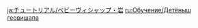 {{Tutorial
|title    = Geovishap Hatchling
|subtitle = New Entry
|type     = Enemies
|icon     = Icon Tutorial Monster.png
|about    = Geovishap Hatchling
|image1   = Tutorial Enemies Geovishap Hatchling.png
|text1    = A small and very nimble lizard hatchling. When its attacks are deflected by a character with a {{Color|help|shield}}, it seems to be paralyzed for a moment by the recoil...
|sort     = 2603
}}

[[ja:チュートリアル/ベビーヴィシャップ・岩]]
[[ru:Обучение/Детёныш геовишапа]]